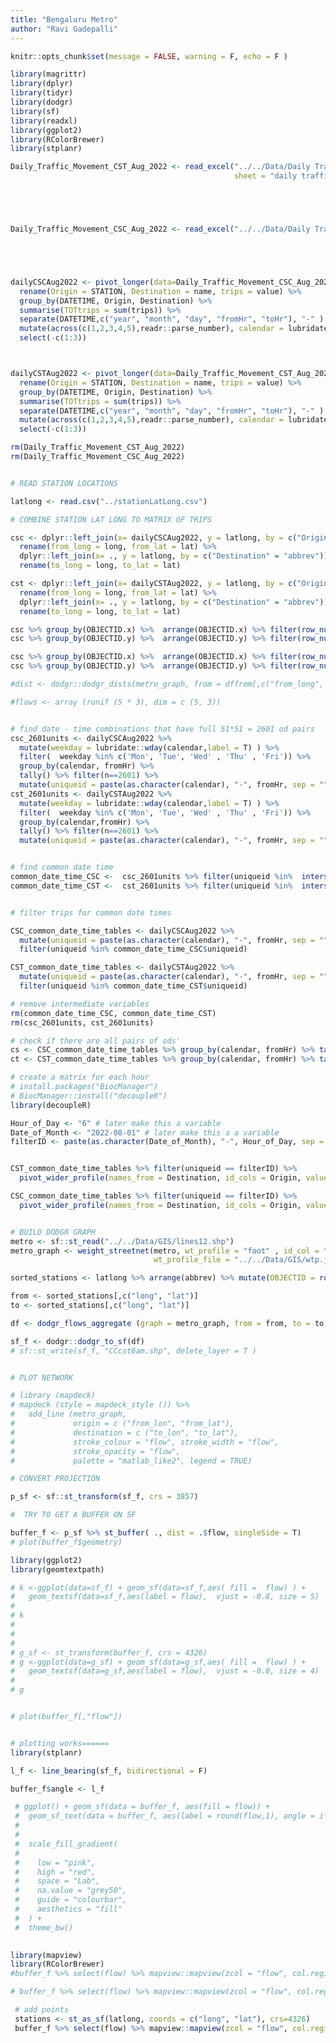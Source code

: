 ---
title: "Bengaluru Metro"
author: "Ravi Gadepalli" 
---

```{r echo=F}
knitr::opts_chunk$set(message = FALSE, warning = F, echo = F )
```


```{r echo=F, message=F, warning=FALSE}
library(magrittr)
library(dplyr)
library(tidyr)
library(dodgr)
library(sf)
library(readxl)
library(ggplot2)
library(RColorBrewer)
library(stplanr)
```

```{r allcode, cache=TRUE, echo=F, warning=F, message=F  }
Daily_Traffic_Movement_CST_Aug_2022 <- read_excel("../../Data/Daily Traffic Movement_CSC & CST_for the month of Aug 2022.xlsx",
                                                  sheet = "daily traffic movement_CST")





Daily_Traffic_Movement_CSC_Aug_2022 <- read_excel("../../Data/Daily Traffic Movement_CSC & CST_for the month of Aug 2022.xlsx")





dailyCSCAug2022 <- pivot_longer(data=Daily_Traffic_Movement_CSC_Aug_2022, cols = 3:53) %>%
  rename(Origin = STATION, Destination = name, trips = value) %>%
  group_by(DATETIME, Origin, Destination) %>%
  summarise(TOTtrips = sum(trips)) %>%
  separate(DATETIME,c("year", "month", "day", "fromHr", "toHr"), "-" )  %>%
  mutate(across(c(1,2,3,4,5),readr::parse_number), calendar = lubridate::ymd(paste(year, month, day, "-")), pair = paste(Origin, Destination, sep = "-")) %>%
  select(-c(1:3))



dailyCSTAug2022 <- pivot_longer(data=Daily_Traffic_Movement_CST_Aug_2022, cols = 3:53) %>%
  rename(Origin = STATION, Destination = name, trips = value) %>%
  group_by(DATETIME, Origin, Destination) %>%
  summarise(TOTtrips = sum(trips)) %>%
  separate(DATETIME,c("year", "month", "day", "fromHr", "toHr"), "-" )  %>%
  mutate(across(c(1,2,3,4,5),readr::parse_number), calendar = lubridate::ymd(paste(year, month, day, "-")), pair = paste(Origin, Destination, sep = "-")) %>%
  select(-c(1:3))

rm(Daily_Traffic_Movement_CST_Aug_2022)
rm(Daily_Traffic_Movement_CSC_Aug_2022)


# READ STATION LOCATIONS

latlong <- read.csv("../stationLatLong.csv")

# COMBINE STATION LAT LONG TO MATRIX OF TRIPS

csc <- dplyr::left_join(x= dailyCSCAug2022, y = latlong, by = c("Origin" = "abbrev")) %>%
  rename(from_long = long, from_lat = lat) %>%
  dplyr::left_join(x= ., y = latlong, by = c("Destination" = "abbrev")) %>%
  rename(to_long = long, to_lat = lat)

cst <- dplyr::left_join(x= dailyCSTAug2022, y = latlong, by = c("Origin" = "abbrev")) %>%
  rename(from_long = long, from_lat = lat) %>%
  dplyr::left_join(x= ., y = latlong, by = c("Destination" = "abbrev")) %>%
  rename(to_long = long, to_lat = lat)

csc %>% group_by(OBJECTID.x) %>%  arrange(OBJECTID.x) %>% filter(row_number ()==1) -> csc_from
csc %>% group_by(OBJECTID.y) %>%  arrange(OBJECTID.y) %>% filter(row_number ()==1) -> csc_to

csc %>% group_by(OBJECTID.x) %>%  arrange(OBJECTID.x) %>% filter(row_number ()==1) -> cst_from
csc %>% group_by(OBJECTID.y) %>%  arrange(OBJECTID.y) %>% filter(row_number ()==1) -> cst_to

#dist <- dodgr::dodgr_dists(metro_graph, from = dffrom[,c("from_long", "from_lat")],to = dfto[,c("to_long", "to_lat")])

#flows <- array (runif (5 * 3), dim = c (5, 3))


# find date - time combinations that have full 51*51 = 2601 od pairs
csc_2601units <- dailyCSCAug2022 %>%  
  mutate(weekday = lubridate::wday(calendar,label = T) ) %>%
  filter(  weekday %in% c('Mon', 'Tue', 'Wed' , 'Thu' , 'Fri')) %>%
  group_by(calendar, fromHr) %>%
  tally() %>% filter(n==2601) %>%
  mutate(uniqueid = paste(as.character(calendar), "-", fromHr, sep = "" ))
cst_2601units <- dailyCSTAug2022 %>%  
  mutate(weekday = lubridate::wday(calendar,label = T) ) %>%
  filter(  weekday %in% c('Mon', 'Tue', 'Wed' , 'Thu' , 'Fri')) %>%
  group_by(calendar,fromHr) %>%
  tally() %>% filter(n==2601) %>%
  mutate(uniqueid = paste(as.character(calendar), "-", fromHr, sep = "" ))


# find common date time
common_date_time_CSC <-  csc_2601units %>% filter(uniqueid %in%  intersect(csc_2601units$uniqueid, cst_2601units$uniqueid))
common_date_time_CST <-  cst_2601units %>% filter(uniqueid %in%  intersect(csc_2601units$uniqueid, cst_2601units$uniqueid))


# filter trips for common date times

CSC_common_date_time_tables <- dailyCSCAug2022 %>%
  mutate(uniqueid = paste(as.character(calendar), "-", fromHr, sep = "" )) %>%
  filter(uniqueid %in% common_date_time_CSC$uniqueid)

CST_common_date_time_tables <- dailyCSTAug2022 %>%
  mutate(uniqueid = paste(as.character(calendar), "-", fromHr, sep = "" )) %>%
  filter(uniqueid %in% common_date_time_CST$uniqueid)

# remove intermediate variables
rm(common_date_time_CSC, common_date_time_CST)
rm(csc_2601units, cst_2601units)

# check if there are all pairs of ods'
cs <- CSC_common_date_time_tables %>% group_by(calendar, fromHr) %>% tally()
ct <- CST_common_date_time_tables %>% group_by(calendar, fromHr) %>% tally()

# create a matrix for each hour
# install.packages("BiocManager")
# BiocManager::install("decoupleR")
library(decoupleR)

Hour_of_Day <- "6" # later make this a variable
Date_of_Month <- "2022-08-01" # later make this a a variable
filterID <- paste(as.character(Date_of_Month), "-", Hour_of_Day, sep = "" )


CST_common_date_time_tables %>% filter(uniqueid == filterID) %>%
  pivot_wider_profile(names_from = Destination, id_cols = Origin, values_from = TOTtrips, to_matrix = T) -> cst_matrix

CSC_common_date_time_tables %>% filter(uniqueid == filterID) %>%
  pivot_wider_profile(names_from = Destination, id_cols = Origin, values_from = TOTtrips, to_matrix = T) -> csc_matrix



```

```{r results = 'hide' }
# BUILD DODGR GRAPH
metro <- sf::st_read("../../Data/GIS/lines12.shp")
metro_graph <- weight_streetnet(metro, wt_profile = "foot" , id_col = "id", type_col = "highway",
                                wt_profile_file = "../../Data/GIS/wtp.json")
``` 

```{r echo=F}
sorted_stations <- latlong %>% arrange(abbrev) %>% mutate(OBJECTID = row_number())

from <- sorted_stations[,c("long", "lat")]
to <- sorted_stations[,c("long", "lat")]

df <- dodgr_flows_aggregate (graph = metro_graph, from = from, to = to, flows = cst_matrix, norm_sums = F)

sf_f <- dodgr::dodgr_to_sf(df)
# sf::st_write(sf_f, "CCcst6am.shp", delete_layer = T )


# PLOT NETWORK

# library (mapdeck)
# mapdeck (style = mapdeck_style ()) %>%
#   add_line (metro_graph, 
#             origin = c ("from_lon", "from_lat"),
#             destination = c ("to_lon", "to_lat"),
#             stroke_colour = "flow", stroke_width = "flow",
#             stroke_opacity = "flow",
#             palette = "matlab_like2", legend = TRUE)

# CONVERT PROJECTION

p_sf <- sf::st_transform(sf_f, crs = 3857)

#  TRY TO GET A BUFFER ON SF

buffer_f <- p_sf %>% st_buffer( ., dist = .$flow, singleSide = T)
# plot(buffer_f$geometry)

library(ggplot2)
library(geomtextpath)

# k <-ggplot(data=sf_f) + geom_sf(data=sf_f,aes( fill =  flow) ) +
#   geom_textsf(data=sf_f,aes(label = flow),  vjust = -0.8, size = 5)
# 
# k
# 
# 
# 
# g_sf <- st_transform(buffer_f, crs = 4326)
# g <-ggplot(data=g_sf) + geom_sf(data=g_sf,aes( fill =  flow) ) +
#   geom_textsf(data=g_sf,aes(label = flow),  vjust = -0.8, size = 4)
# 
# g


# plot(buffer_f[,"flow"])


# plotting works======
library(stplanr)

l_f <- line_bearing(sf_f, bidirectional = F)

buffer_f$angle <- l_f

 # ggplot() + geom_sf(data = buffer_f, aes(fill = flow)) +
 #  geom_sf_text(data = buffer_f, aes(label = round(flow,1), angle = ifelse(angle >=0,90-angle,abs(angle)-90),family="sans",size = 8))+
 #  
 #  
 #  scale_fill_gradient(
 #    
 #    low = "pink",
 #    high = "red",
 #    space = "Lab",
 #    na.value = "grey50",
 #    guide = "colourbar",
 #    aesthetics = "fill"
 #  ) +
 #  theme_bw()

 
library(mapview) 
library(RColorBrewer)
#buffer_f %>% select(flow) %>% mapview::mapview(zcol = "flow", col.regions=brewer.pal(9, "YlGn"))

# buffer_f %>% select(flow) %>% mapview::mapview(zcol = "flow", col.regions=brewer.pal(10,"Reds"), popup = F)
```

```{r}


 
 # add points
 stations <- st_as_sf(latlong, coords = c("long", "lat"), crs=4326)
 buffer_f %>% select(flow) %>% mapview::mapview(zcol = "flow", col.regions=list( "darkgreen"  , "lawngreen" , "yellow" , "orange", "red"), alpha.regions = 1,popup = F) + mapview(stations, cex = 2, label= "abbrev")

```

